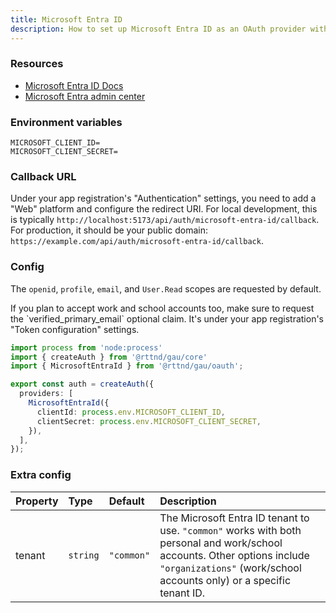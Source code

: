 ```yaml
---
title: Microsoft Entra ID
description: How to set up Microsoft Entra ID as an OAuth provider with gau.
---
```



### Resources

- [Microsoft Entra ID Docs](https://learn.microsoft.com/en-us/entra/identity-platform/v2-protocols-oidc)
- [Microsoft Entra admin center](https://entra.microsoft.com/)

### Environment variables

```env title=".env"
MICROSOFT_CLIENT_ID=
MICROSOFT_CLIENT_SECRET=
```

### Callback URL

Under your app registration's "Authentication" settings, you need to add a "Web" platform and configure the redirect URI. For local development, this is typically `http://localhost:5173/api/auth/microsoft-entra-id/callback`. For production, it should be your public domain: `https://example.com/api/auth/microsoft-entra-id/callback`.

### Config

The `openid`, `profile`, `email`, and `User.Read` scopes are requested by default.

<Aside type="note">
  If you plan to accept work and school accounts too, make sure to request the `verified_primary_email` optional claim. It's under your app registration's "Token configuration" settings.
</Aside>

```ts title="auth.ts"
import process from 'node:process'
import { createAuth } from '@rttnd/gau/core'
import { MicrosoftEntraId } from '@rttnd/gau/oauth';

export const auth = createAuth({
  providers: [
    MicrosoftEntraId({
      clientId: process.env.MICROSOFT_CLIENT_ID,
      clientSecret: process.env.MICROSOFT_CLIENT_SECRET,
    }),
  ],
});
```

### Extra config

| Property | Type     | Default    | Description |
|:---------|:---------|:-----------|:------------|
| tenant   | `string` | `"common"` | The Microsoft Entra ID tenant to use. `"common"` works with both personal and work/school accounts. Other options include `"organizations"` (work/school accounts only) or a specific tenant ID. |
